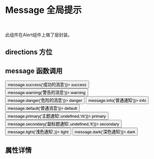 
<Meta title='Reaction|Message 全局提示' component={Message} />

<br/>

# Message 全局提示
<br/>

此组件在Alert组件上做了层封装。

## directions 方位

<Preview>
  <Story name='alert'>
      <div>
        <Message  title='上方消息'/>
        <Message title='左上方消息' directions='lt' />
        <Message title='左下方消息'  directions='lb' />
        <Message title= '右上方消息'  directions='rt' />
          <Message title= '右下方消息'  directions='rb' />
      </div>
  </Story>
</Preview>

## message 函数调用

<Preview>
  <Story name='message3'>
      <div>
        <Button onClick={()=>message.success('成功的消息')}> success</Button>
        <Button onClick={()=>message.warning('警告的消息')}> warning</Button>
        <Button onClick={()=>message.danger('危险的消息')}> danger</Button>
        <Button onClick={()=>message.info('普通通知')}> info</Button>
        <Button onClick={()=>message.default('普通消息')}> default</Button>
        <Button onClick={()=>message.primary('主题通知',undefined,'rb')}> primary</Button>
        <Button onClick={()=>message.secondary('副标题通知',undefined,'lt')}> secondary</Button>
        <Button onClick={()=>message.light('浅色通知',<Icon icon='microphone' theme='dark'></Icon>)}> light</Button>
        <Button onClick={()=>message.dark('深色通知')}> dark</Button>
        <div className="zoom-in-topmesssage-enter"></div>
      </div>
  </Story>
</Preview>

## 属性详情

<Props of={Message} />
